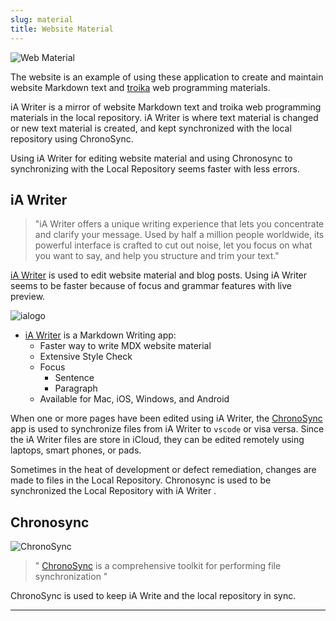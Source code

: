```yaml
---
slug: material
title: Website Material
---
```


![Web Material](/img/material.png)

The website is an example of using these application to create and maintain website Markdown text and [troika](programming#troika) web programming materials.


iA Writer is a mirror of website Markdown text and troika web programming materials in the local repository. iA Writer is where text material is changed or new text material is created, and kept synchronized with the local repository using ChronoSync. 

Using iA Writer for editing website material and using Chronosync to synchronizing with the Local Repository seems faster with less errors.


## iA Writer

> "iA Writer offers a unique writing experience that lets you concentrate and clarify your message. Used by half a million people worldwide, its powerful interface is crafted to cut out noise, let you focus on what you want to say, and help you structure and trim your text."

[iA Writer](https://ia.net/writer) is used to edit  website material and blog posts. Using iA Writer seems to be faster because of focus and grammar features with live preview.

![ialogo](/img/ialogo.png)

- [iA Writer](https://apps.apple.com/us/app/ia-writer/id775737590?mt=12) is a Markdown Writing app:
    - Faster way to write MDX website material 
    - Extensive Style Check
    - Focus
        - Sentence
        - Paragraph
    - Available for Mac, iOS, Windows, and Android

When one or more pages have been edited using iA Writer, the  [ChronoSync](https://www.econtechnologies.com/chronosync/overview.html) app is used to synchronize files from iA Writer to `vscode` or visa versa. Since the  iA Writer files are store in iCloud, they can be edited remotely using  laptops, smart phones, or pads.

Sometimes in the heat of development or defect remediation, changes are made to files in the Local Repository. Chronosync  is used to be synchronized the Local Repository with iA Writer .

## Chronosync



![ChronoSync](/img/CSLogo300.png)

> " [ChronoSync](https://www.econtechnologies.com/chronosync/overview.html) is a comprehensive toolkit for performing file synchronization "

ChronoSync is used to keep iA Write and the local repository in sync.

---

